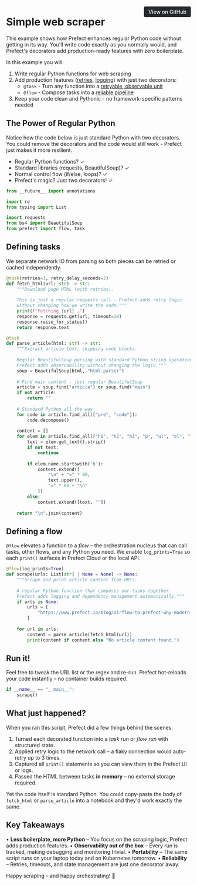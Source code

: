 <a href="https://github.com/prefecthq/examples/blob/examples-markdown/examples/01_getting_started/02_simple_web_scraper.py" target="_blank" style="float: right; padding: 6px 12px; background-color: #24292e; color: #ffffff; border-radius: 4px; text-decoration: none; font-size: 0.875rem; font-weight: 500;">View on GitHub</a>


# Simple web scraper

This example shows how Prefect enhances regular Python code without getting in its way.
You'll write code exactly as you normally would, and Prefect's decorators add production-ready
features with zero boilerplate.

In this example you will:
1. Write regular Python functions for web scraping
2. Add production features ([retries](https://docs.prefect.io/v3/develop/write-tasks#retries), [logging](https://docs.prefect.io/v3/develop/logging#configure-logging)) with just two decorators:
   - `@task` - Turn any function into a [retryable, observable unit](https://docs.prefect.io/v3/develop/write-tasks#write-and-run-tasks)
   - `@flow` - Compose tasks into a [reliable pipeline](https://docs.prefect.io/v3/develop/write-flows#write-and-run-flows)
3. Keep your code clean and Pythonic - no framework-specific patterns needed

## The Power of Regular Python
Notice how the code below is just standard Python with two decorators. You could remove
the decorators and the code would still work - Prefect just makes it more resilient.

- Regular Python functions? ✓
- Standard libraries (requests, BeautifulSoup)? ✓
- Normal control flow (if/else, loops)? ✓
- Prefect's magic? Just two decorators! ✓

```python
from __future__ import annotations

import re
from typing import List

import requests
from bs4 import BeautifulSoup
from prefect import flow, task

```

## Defining tasks

We separate network IO from parsing so both pieces can be retried or cached independently.

```python
@task(retries=3, retry_delay_seconds=2)
def fetch_html(url: str) -> str:
    """Download page HTML (with retries).
    
    This is just a regular requests call - Prefect adds retry logic
    without changing how we write the code."""
    print(f"Fetching {url} …")
    response = requests.get(url, timeout=10)
    response.raise_for_status()
    return response.text

@task
def parse_article(html: str) -> str:
    """Extract article text, skipping code blocks.
    
    Regular BeautifulSoup parsing with standard Python string operations.
    Prefect adds observability without changing the logic."""
    soup = BeautifulSoup(html, "html.parser")
    
    # Find main content - just regular BeautifulSoup
    article = soup.find("article") or soup.find("main")
    if not article:
        return ""
        
    # Standard Python all the way
    for code in article.find_all(["pre", "code"]):
        code.decompose()
    
    content = []
    for elem in article.find_all(["h1", "h2", "h3", "p", "ul", "ol", "li"]):
        text = elem.get_text().strip()
        if not text:
            continue
            
        if elem.name.startswith('h'):
            content.extend([
                "\n" + "=" * 80,
                text.upper(),
                "=" * 80 + "\n"
            ])
        else:
            content.extend([text, ""])
            
    return "\n".join(content)

```

## Defining a flow

`@flow` elevates a function to a *flow* – the orchestration nucleus that can call
tasks, other flows, and any Python you need. We enable `log_prints=True` so each
`print()` surfaces in Prefect Cloud or the local API.

```python
@flow(log_prints=True)
def scrape(urls: List[str] | None = None) -> None:
    """Scrape and print article content from URLs.
    
    A regular Python function that composes our tasks together.
    Prefect adds logging and dependency management automatically."""
    if urls is None:
        urls = [
            "https://www.prefect.io/blog/airflow-to-prefect-why-modern-teams-choose-prefect"
        ]
    
    for url in urls:
        content = parse_article(fetch_html(url))
        print(content if content else "No article content found.")

```

## Run it!

Feel free to tweak the URL list or the regex and re-run. Prefect hot-reloads your
code instantly – no container builds required.

```python
if __name__ == "__main__":
    scrape()

```

## What just happened?

When you ran this script, Prefect did a few things behind the scenes:
1. Turned each decorated function into a *task run* or *flow run* with structured state.
2. Applied retry logic to the network call – a flaky connection would auto-retry up to 3 times.
3. Captured all `print()` statements so you can view them in the Prefect UI or logs.
4. Passed the HTML between tasks **in memory** – no external storage required.

Yet the code itself is standard Python. You could copy-paste the body of `fetch_html` or
`parse_article` into a notebook and they'd work exactly the same.

## Key Takeaways

• **Less boilerplate, more Python** – You focus on the scraping logic, Prefect adds production features.
• **Observability out of the box** – Every run is tracked, making debugging and monitoring trivial.
• **Portability** – The same script runs on your laptop today and on Kubernetes tomorrow.
• **Reliability** – Retries, timeouts, and state management are just one decorator away.

Happy scraping – and happy orchestrating! 🎉
